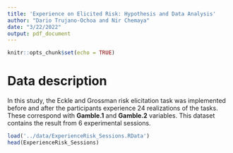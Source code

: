 ```yaml
---
title: 'Experience on Elicited Risk: Hypothesis and Data Analysis'
author: "Dario Trujano-Ochoa and Nir Chemaya"
date: "3/22/2022"
output: pdf_document
---
```


```r
knitr::opts_chunk$set(echo = TRUE)
```

# Data description

In this study, the Eckle and Grossman risk elicitation task was implemented before and after the participants experience 24 realizations of the tasks. These correspond with **Gamble.1** and **Gamble.2** variables. 
This dataset contains the result from 6 experimental sessions. 

```r
load('../data/ExperienceRisk_Sessions.RData')
head(ExperienceRisk_Sessions)
```

#
